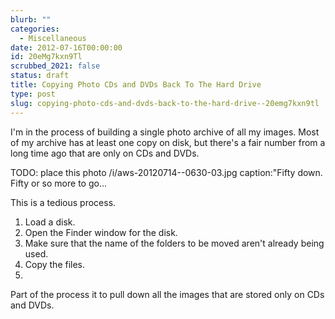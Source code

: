 ```yaml
---
blurb: ""
categories:
  - Miscellaneous
date: 2012-07-16T00:00:00
id: 20eMg7kxn9Tl
scrubbed_2021: false
status: draft
title: Copying Photo CDs and DVDs Back To The Hard Drive
type: post
slug: copying-photo-cds-and-dvds-back-to-the-hard-drive--20emg7kxn9tl
---
```



I'm in the process of building a single photo archive of all my images. Most of my archive has at least one copy on disk, but there's a fair number from a long time ago that are only on CDs and DVDs.

TODO: place this photo /i/aws-20120714--0630-03.jpg caption:"Fifty down. Fifty or so more to go...

This is a tedious process. 

1. Load a disk.
2. Open the Finder window for the disk.
3. Make sure that the name of the folders to be moved aren't already being used. 
4. Copy the files. 
5. 



Part of the process it to pull down all the images that are stored only on CDs and DVDs.